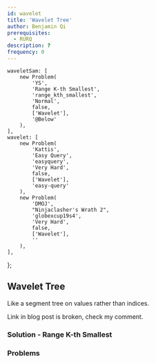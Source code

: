 ```yaml
---
id: wavelet
title: 'Wavelet Tree'
author: Benjamin Qi
prerequisites:
  - RURQ
description: ?
frequency: 0
---
```




	waveletSam: [
		new Problem(
			'YS',
			'Range K-th Smallest',
			'range_kth_smallest',
			'Normal',
			false,
			['Wavelet'],
			'@Below'
		),
	],
	wavelet: [
		new Problem(
			'Kattis',
			'Easy Query',
			'easyquery',
			'Very Hard',
			false,
			['Wavelet'],
			'easy-query'
		),
		new Problem(
			'DMOJ',
			"Ninjaclasher's Wrath 2",
			'globexcup19s4',
			'Very Hard',
			false,
			['Wavelet'],
			''
		),
	],
};

## Wavelet Tree

<FocusProblem problem={problems.waveletSam[0]} />

Like a segment tree on values rather than indices.

<Resources>
	<Resource
		source="CF"
		title="Intro to New DS: Wavelet Trees"
		url="52854"
		starred
	>
		Link in blog post is broken, check my comment.
	</Resource>
</Resources>

### Solution - Range K-th Smallest

<IncompleteSection />

### Problems

<Problems problems={problems.wavelet} />
